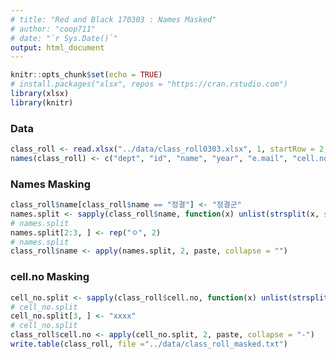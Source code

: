 ```yaml
---
# title: "Red and Black 170303 : Names Masked"
# author: "coop711"
# date: "`r Sys.Date()`"
output: html_document
---
```



```r
knitr::opts_chunk$set(echo = TRUE)
# install.packages("xlsx", repos = "https://cran.rstudio.com")
library(xlsx)
library(knitr)
```

### Data

```r
class_roll <- read.xlsx("../data/class_roll0303.xlsx", 1, startRow = 2, endRow = 162, colIndex = c(3:7, 9), colClasses = rep("character", 6), encoding = "UTF-8", stringsAsFactors = FALSE)
names(class_roll) <- c("dept", "id", "name", "year", "e.mail", "cell.no")
```

### Names Masking

```r
class_roll$name[class_roll$name == "정결"] <- "정결군"
names.split <- sapply(class_roll$name, function(x) unlist(strsplit(x, split ="")))
# names.split
names.split[2:3, ] <- rep("ㅇ", 2)
# names.split
class_roll$name <- apply(names.split, 2, paste, collapse = "")
```

### cell.no Masking

```r
cell_no.split <- sapply(class_roll$cell.no, function(x) unlist(strsplit(x, split ="-")))
# cell_no.split
cell_no.split[3, ] <- "xxxx"
# cell_no.split
class_roll$cell.no <- apply(cell_no.split, 2, paste, collapse = "-")
write.table(class_roll, file ="../data/class_roll_masked.txt")
```


<!--
```r
save.image("../R/red_and_black_170303_data_masked.RData")
```
-->